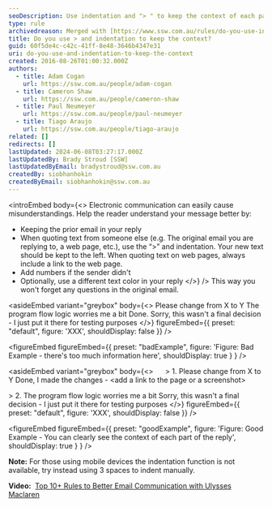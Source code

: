 ```yaml
---
seoDescription: Use indentation and "> " to keep the context of each part of your email reply, making it easier for the reader to understand.
type: rule
archivedreason: Merged with [https://www.ssw.com.au/rules/do-you-use-indentation-for-readability](/rules/do-you-use-indentation-for-readability)
title: Do you use > and indentation to keep the context?
guid: 60f5de4c-c42c-41ff-8e48-3646b4347e31
uri: do-you-use-and-indentation-to-keep-the-context
created: 2016-08-26T01:00:32.000Z
authors:
  - title: Adam Cogan
    url: https://ssw.com.au/people/adam-cogan
  - title: Cameron Shaw
    url: https://ssw.com.au/people/cameron-shaw
  - title: Paul Neumeyer
    url: https://ssw.com.au/people/paul-neumeyer
  - title: Tiago Araujo
    url: https://ssw.com.au/people/tiago-araujo
related: []
redirects: []
lastUpdated: 2024-06-08T03:27:17.000Z
lastUpdatedBy: Brady Stroud [SSW]
lastUpdatedByEmail: bradystroud@ssw.com.au
createdBy: siobhanhokin
createdByEmail: siobhanhokin@ssw.com.au
---
```


<introEmbed
  body={<>
Electronic communication can easily cause misunderstandings. Help the reader understand your message better by:

- Keeping the prior email in your reply
- When quoting text from someone else (e.g. The original email you are replying to, a web page, etc.), use the “&gt;” and indentation. Your new text should be kept to the left. When quoting text on web pages, always include a link to the web page.
- Add numbers if the sender didn't
- Optionally, use a different text color in your reply
  </>}
/>
This way you won't forget any questions in the original email.

<asideEmbed
  variant="greybox"
  body={<>
    Please change from X to Y
The program flow logic worries me a bit
Done. Sorry, this wasn't a final decision - I just put it there for testing purposes
  </>}
  figureEmbed={{
    preset: "default",
    figure: 'XXX',
    shouldDisplay: false
  }}
/>

<figureEmbed figureEmbed={{
  preset: "badExample",
  figure: 'Figure: Bad Example - there\'s too much information here',
  shouldDisplay: true
} } />


<asideEmbed
  variant="greybox"
  body={<>
         &gt; 1. Please change from X to Y
Done, I made the changes - &lt;add a link to the page or a screenshot&gt;

&gt; 2. The program flow logic worries me a bit
Sorry, this wasn't a final decision - I just put it there for testing purposes
  </>}
  figureEmbed={{
    preset: "default",
    figure: 'XXX',
    shouldDisplay: false
  }}
/>

<figureEmbed figureEmbed={{
  preset: "goodExample",
  figure: 'Figure: Good Example - You can clearly see the context of each part of the reply',
  shouldDisplay: true
} } />


**Note:** For those using mobile devices the indentation function is not available, try instead using 3 spaces to indent manually.

**Video:**  [Top 10+ Rules to Better Email Communication with Ulysses Maclaren](https://www.youtube.com/watch?v=LAqRokqq4jI)
